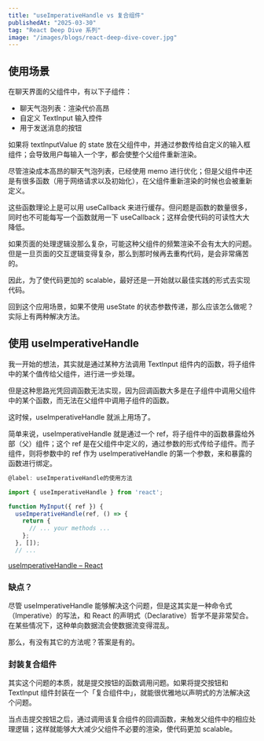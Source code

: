 ```yaml
---
title: "useImperativeHandle vs 复合组件"
publishedAt: "2025-03-30"
tag: "React Deep Dive 系列"
image: "/images/blogs/react-deep-dive-cover.jpg"
---
```


## 使用场景

在聊天界面的父组件中，有以下子组件：

- 聊天气泡列表：渲染代价高昂
- 自定义 TextInput 输入控件
- 用于发送消息的按钮

如果将 textInputValue 的 state 放在父组件中，并通过参数传给自定义的输入框组件；会导致用户每输入一个字，都会使整个父组件重新渲染。

尽管渲染成本高昂的聊天气泡列表，已经使用 memo 进行优化；但是父组件中还是有很多函数（用于网络请求以及初始化），在父组件重新渲染的时候也会被重新定义。

这些函数理论上是可以用 useCallback 来进行缓存。但问题是函数的数量很多，同时也不可能每写一个函数就用一下 useCallback；这样会使代码的可读性大大降低。

如果页面的处理逻辑没那么复杂，可能这种父组件的频繁渲染不会有太大的问题。但是一旦页面的交互逻辑变得复杂，那么到那时候再去重构代码，是会非常痛苦的。

因此，为了使代码更加的 scalable，最好还是一开始就以最佳实践的形式去实现代码。

回到这个应用场景，如果不使用 useState 的状态参数传递，那么应该怎么做呢？实际上有两种解决方法。

## 使用 useImperativeHandle

我一开始的想法，其实就是通过某种方法调用 TextInput 组件内的函数，将子组件中的某个值传给父组件，进行进一步处理。

但是这种思路光凭回调函数无法实现，因为回调函数大多是在子组件中调用父组件中的某个函数，而无法在父组件中调用子组件的函数。

这时候，useImperativeHandle 就派上用场了。

简单来说，useImperativeHandle 就是通过一个 ref，将子组件中的函数暴露给外部（父）组件；这个 ref 是在父组件中定义的，通过参数的形式传给子组件。而子组件，则将参数中的 ref 作为 useImperativeHandle 的第一个参数，来和暴露的函数进行绑定。

```jsx
@label: useImperativeHandle的使用方法

import { useImperativeHandle } from 'react';

function MyInput({ ref }) {
  useImperativeHandle(ref, () => {
    return {
      // ... your methods ...
    };
  }, []);
  // ...
```

[useImperativeHandle – React](https://react.dev/reference/react/useImperativeHandle)

### 缺点？

尽管 useImperativeHandle 能够解决这个问题，但是这其实是一种命令式（Imperative）的写法，和 React 的声明式（Declarative）哲学不是非常契合。在某些情况下，这种单向数据流会使数据流变得混乱。

那么，有没有其它的方法呢？答案是有的。

### 封装复合组件

其实这个问题的本质，就是提交按钮的函数调用问题。如果将提交按钮和 TextInput 组件封装在一个「复合组件中」，就能很优雅地以声明式的方法解决这个问题。

当点击提交按钮之后，通过调用该复合组件的回调函数，来触发父组件中的相应处理逻辑；这样就能够大大减少父组件不必要的渲染，使代码更加 scalable。
